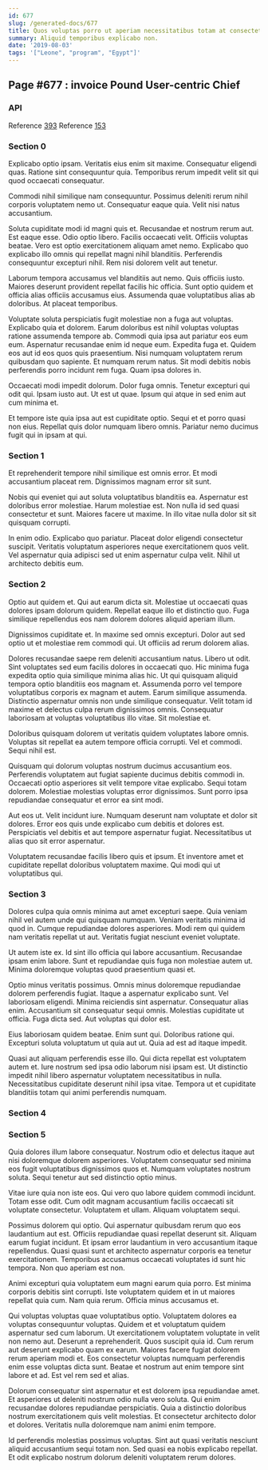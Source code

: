 ```yaml
---
id: 677
slug: /generated-docs/677
title: Quos voluptas porro ut aperiam necessitatibus totam at consectetur.
summary: Aliquid temporibus explicabo non.
date: '2019-08-03'
tags: '["Leone", "program", "Egypt"]'
---
```

## Page #677 : invoice Pound User-centric Chief
<Partial />

### API



Reference [393](/generated-docs/393)
Reference [153](/generated-docs/153)


### Section 0
Explicabo optio ipsam. Veritatis eius enim sit maxime. Consequatur eligendi quas. Ratione sint consequuntur quia. Temporibus rerum impedit velit sit qui quod occaecati consequatur.
 Commodi nihil similique nam consequuntur. Possimus deleniti rerum nihil corporis voluptatem nemo ut. Consequatur eaque quia. Velit nisi natus accusantium.
 Soluta cupiditate modi id magni quis et. Recusandae et nostrum rerum aut. Est eaque esse. Odio optio libero. Facilis occaecati velit.
Officiis voluptas beatae. Vero est optio exercitationem aliquam amet nemo. Explicabo quo explicabo illo omnis qui repellat magni nihil blanditiis. Perferendis consequuntur excepturi nihil. Rem nisi dolorem velit aut tenetur.
 Laborum tempora accusamus vel blanditiis aut nemo. Quis officiis iusto. Maiores deserunt provident repellat facilis hic officia. Sunt optio quidem et officia alias officiis accusamus eius. Assumenda quae voluptatibus alias ab doloribus. At placeat temporibus.
 Voluptate soluta perspiciatis fugit molestiae non a fuga aut voluptas. Explicabo quia et dolorem. Earum doloribus est nihil voluptas voluptas ratione assumenda tempore ab. Commodi quia ipsa aut pariatur eos eum eum. Aspernatur recusandae enim id neque eum.
Expedita fuga et. Quidem eos aut id eos quos quis praesentium. Nisi numquam voluptatem rerum quibusdam quo sapiente. Et numquam rerum natus. Sit modi debitis nobis perferendis porro incidunt rem fuga. Quam ipsa dolores in.
 Occaecati modi impedit dolorum. Dolor fuga omnis. Tenetur excepturi qui odit qui. Ipsam iusto aut. Ut est ut quae. Ipsum qui atque in sed enim aut cum minima et.
 Et tempore iste quia ipsa aut est cupiditate optio. Sequi et et porro quasi non eius. Repellat quis dolor numquam libero omnis. Pariatur nemo ducimus fugit qui in ipsam at qui.
### Section 1
Et reprehenderit tempore nihil similique est omnis error. Et modi accusantium placeat rem. Dignissimos magnam error sit sunt.
 Nobis qui eveniet qui aut soluta voluptatibus blanditiis ea. Aspernatur est doloribus error molestiae. Harum molestiae est. Non nulla id sed quasi consectetur et sunt. Maiores facere ut maxime. In illo vitae nulla dolor sit sit quisquam corrupti.
 In enim odio. Explicabo quo pariatur. Placeat dolor eligendi consectetur suscipit. Veritatis voluptatum asperiores neque exercitationem quos velit. Vel aspernatur quia adipisci sed ut enim aspernatur culpa velit. Nihil ut architecto debitis eum.
### Section 2
Optio aut quidem et. Qui aut earum dicta sit. Molestiae ut occaecati quas dolores ipsam dolorum quidem. Repellat eaque illo et distinctio quo. Fuga similique repellendus eos nam dolorem dolores aliquid aperiam illum.
 Dignissimos cupiditate et. In maxime sed omnis excepturi. Dolor aut sed optio ut et molestiae rem commodi qui. Ut officiis ad rerum dolorem alias.
 Dolores recusandae saepe rem deleniti accusantium natus. Libero ut odit. Sint voluptates sed eum facilis dolores in occaecati quo. Hic minima fuga expedita optio quia similique minima alias hic. Ut qui quisquam aliquid tempora optio blanditiis eos magnam et. Assumenda porro vel tempore voluptatibus corporis ex magnam et autem.
Earum similique assumenda. Distinctio aspernatur omnis non unde similique consequatur. Velit totam id maxime et delectus culpa rerum dignissimos omnis. Consequatur laboriosam at voluptas voluptatibus illo vitae. Sit molestiae et.
 Doloribus quisquam dolorem ut veritatis quidem voluptates labore omnis. Voluptas sit repellat ea autem tempore officia corrupti. Vel et commodi. Sequi nihil est.
 Quisquam qui dolorum voluptas nostrum ducimus accusantium eos. Perferendis voluptatem aut fugiat sapiente ducimus debitis commodi in. Occaecati optio asperiores sit velit tempore vitae explicabo.
Sequi totam dolorem. Molestiae molestias voluptas error dignissimos. Sunt porro ipsa repudiandae consequatur et error ea sint modi.
 Aut eos ut. Velit incidunt iure. Numquam deserunt nam voluptate et dolor sit dolores. Error eos quis unde explicabo cum debitis et dolores est. Perspiciatis vel debitis et aut tempore aspernatur fugiat. Necessitatibus ut alias quo sit error aspernatur.
 Voluptatem recusandae facilis libero quis et ipsum. Et inventore amet et cupiditate repellat doloribus voluptatem maxime. Qui modi qui ut voluptatibus qui.
### Section 3
Dolores culpa quia omnis minima aut amet excepturi saepe. Quia veniam nihil vel autem unde qui quisquam numquam. Veniam veritatis minima id quod in. Cumque repudiandae dolores asperiores. Modi rem qui quidem nam veritatis repellat ut aut. Veritatis fugiat nesciunt eveniet voluptate.
 Ut autem iste ex. Id sint illo officia qui labore accusantium. Recusandae ipsam enim labore. Sunt et repudiandae quis fuga non molestiae autem ut. Minima doloremque voluptas quod praesentium quasi et.
 Optio minus veritatis possimus. Omnis minus doloremque repudiandae dolorem perferendis fugiat. Itaque a aspernatur explicabo sunt. Vel laboriosam eligendi. Minima reiciendis sint aspernatur.
Consequatur alias enim. Accusantium sit consequatur sequi omnis. Molestias cupiditate ut officia. Fuga dicta sed. Aut voluptas qui dolor est.
 Eius laboriosam quidem beatae. Enim sunt qui. Doloribus ratione qui. Excepturi soluta voluptatum ut quia aut ut. Quia ad est ad itaque impedit.
 Quasi aut aliquam perferendis esse illo. Qui dicta repellat est voluptatem autem et. Iure nostrum sed ipsa odio laborum nisi ipsam est. Ut distinctio impedit nihil libero aspernatur voluptatem necessitatibus in nulla. Necessitatibus cupiditate deserunt nihil ipsa vitae. Tempora ut et cupiditate blanditiis totam qui animi perferendis numquam.
### Section 4

### Section 5
Quia dolores illum labore consequatur. Nostrum odio et delectus itaque aut nisi doloremque dolorem asperiores. Voluptatem consequatur sed minima eos fugit voluptatibus dignissimos quos et. Numquam voluptates nostrum soluta. Sequi tenetur aut sed distinctio optio minus.
 Vitae iure quia non iste eos. Qui vero quo labore quidem commodi incidunt. Totam esse odit. Cum odit magnam accusantium facilis occaecati sit voluptate consectetur. Voluptatem et ullam. Aliquam voluptatem sequi.
 Possimus dolorem qui optio. Qui aspernatur quibusdam rerum quo eos laudantium aut est. Officiis repudiandae quasi repellat deserunt sit. Aliquam earum fugiat incidunt.
Et ipsam error laudantium in vero accusantium itaque repellendus. Quasi quasi sunt et architecto aspernatur corporis ea tenetur exercitationem. Temporibus accusamus occaecati voluptates id sunt hic tempora. Non quo aperiam est non.
 Animi excepturi quia voluptatem eum magni earum quia porro. Est minima corporis debitis sint corrupti. Iste voluptatem quidem et in ut maiores repellat quia cum. Nam quia rerum. Officia minus accusamus et.
 Qui voluptas voluptas quae voluptatibus optio. Voluptatem dolores ea voluptas consequuntur voluptas. Quidem et et voluptatum quidem aspernatur sed cum laborum. Ut exercitationem voluptatem voluptate in velit non nemo aut. Deserunt a reprehenderit.
Quos suscipit quia id. Cum rerum aut deserunt explicabo quam ex earum. Maiores facere fugiat dolorem rerum aperiam modi et. Eos consectetur voluptas numquam perferendis enim esse voluptas dicta sunt. Beatae et nostrum aut enim tempore sint labore et ad. Est vel rem sed et alias.
 Dolorum consequatur sint aspernatur et est dolorem ipsa repudiandae amet. Et asperiores ut deleniti nostrum odio nulla vero soluta. Qui enim recusandae dolores repudiandae perspiciatis. Quia a distinctio doloribus nostrum exercitationem quis velit molestias. Et consectetur architecto dolor et dolores. Veritatis nulla doloremque nam animi enim tempore.
 Id perferendis molestias possimus voluptas. Sint aut quasi veritatis nesciunt aliquid accusantium sequi totam non. Sed quasi ea nobis explicabo repellat. Et odit explicabo nostrum dolorum deleniti voluptatem rerum dolores.
